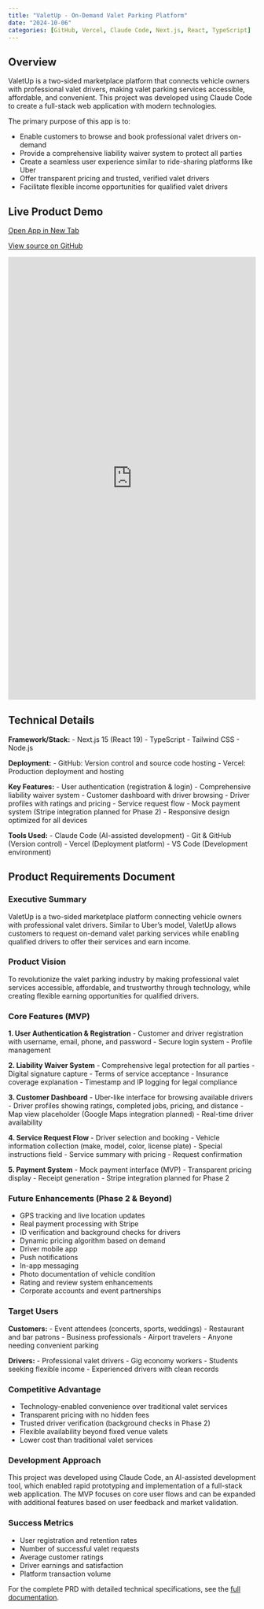 ```yaml
---
title: "ValetUp - On-Demand Valet Parking Platform"
date: "2024-10-06"
categories: [GitHub, Vercel, Claude Code, Next.js, React, TypeScript]
---
```


## Overview

ValetUp is a two-sided marketplace platform that connects vehicle owners with professional valet drivers, making valet parking services accessible, affordable, and convenient. This project was developed using Claude Code to create a full-stack web application with modern technologies.

The primary purpose of this app is to:

- Enable customers to browse and book professional valet drivers on-demand
- Provide a comprehensive liability waiver system to protect all parties
- Create a seamless user experience similar to ride-sharing platforms like Uber
- Offer transparent pricing and trusted, verified valet drivers
- Facilitate flexible income opportunities for qualified valet drivers

## Live Product Demo

<div class="d-flex justify-content-center gap-3 my-4">
  <!-- Open App button -->
  <a class="btn btn-primary d-inline-flex align-items-center"
     href="https://valetup.vercel.app/"
     target="_blank" rel="noopener"
     aria-label="Open live app">
    <i class="fa-solid fa-window-restore me-2" aria-hidden="true"></i>
    Open App in New Tab
  </a>

  <!-- GitHub Source button -->
  <a class="btn btn-outline-dark d-inline-flex align-items-center"
     href="https://github.com/Zdawgydawgy11/Valetup"
     target="_blank" rel="noopener"
     aria-label="Open GitHub source">
    <i class="fa-brands fa-github me-2" aria-hidden="true"></i>
    View source on GitHub
  </a>
</div>

<iframe src="https://valetup.vercel.app/"
        style="width:100%; height:900px; border:none;"
        allowfullscreen>
</iframe>

## Technical Details

**Framework/Stack:**
- Next.js 15 (React 19)
- TypeScript
- Tailwind CSS
- Node.js

**Deployment:**
- GitHub: Version control and source code hosting
- Vercel: Production deployment and hosting

**Key Features:**
- User authentication (registration & login)
- Comprehensive liability waiver system
- Customer dashboard with driver browsing
- Driver profiles with ratings and pricing
- Service request flow
- Mock payment system (Stripe integration planned for Phase 2)
- Responsive design optimized for all devices

**Tools Used:**
- Claude Code (AI-assisted development)
- Git & GitHub (Version control)
- Vercel (Deployment platform)
- VS Code (Development environment)

## Product Requirements Document

### Executive Summary
ValetUp is a two-sided marketplace platform connecting vehicle owners with professional valet drivers. Similar to Uber's model, ValetUp allows customers to request on-demand valet parking services while enabling qualified drivers to offer their services and earn income.

### Product Vision
To revolutionize the valet parking industry by making professional valet services accessible, affordable, and trustworthy through technology, while creating flexible earning opportunities for qualified drivers.

### Core Features (MVP)

**1. User Authentication & Registration**
- Customer and driver registration with username, email, phone, and password
- Secure login system
- Profile management

**2. Liability Waiver System**
- Comprehensive legal protection for all parties
- Digital signature capture
- Terms of service acceptance
- Insurance coverage explanation
- Timestamp and IP logging for legal compliance

**3. Customer Dashboard**
- Uber-like interface for browsing available drivers
- Driver profiles showing ratings, completed jobs, pricing, and distance
- Map view placeholder (Google Maps integration planned)
- Real-time driver availability

**4. Service Request Flow**
- Driver selection and booking
- Vehicle information collection (make, model, color, license plate)
- Special instructions field
- Service summary with pricing
- Request confirmation

**5. Payment System**
- Mock payment interface (MVP)
- Transparent pricing display
- Receipt generation
- Stripe integration planned for Phase 2

### Future Enhancements (Phase 2 & Beyond)
- GPS tracking and live location updates
- Real payment processing with Stripe
- ID verification and background checks for drivers
- Dynamic pricing algorithm based on demand
- Driver mobile app
- Push notifications
- In-app messaging
- Photo documentation of vehicle condition
- Rating and review system enhancements
- Corporate accounts and event partnerships

### Target Users

**Customers:**
- Event attendees (concerts, sports, weddings)
- Restaurant and bar patrons
- Business professionals
- Airport travelers
- Anyone needing convenient parking

**Drivers:**
- Professional valet drivers
- Gig economy workers
- Students seeking flexible income
- Experienced drivers with clean records

### Competitive Advantage
- Technology-enabled convenience over traditional valet services
- Transparent pricing with no hidden fees
- Trusted driver verification (background checks in Phase 2)
- Flexible availability beyond fixed venue valets
- Lower cost than traditional valet services

### Development Approach
This project was developed using Claude Code, an AI-assisted development tool, which enabled rapid prototyping and implementation of a full-stack web application. The MVP focuses on core user flows and can be expanded with additional features based on user feedback and market validation.

### Success Metrics
- User registration and retention rates
- Number of successful valet requests
- Average customer ratings
- Driver earnings and satisfaction
- Platform transaction volume

For the complete PRD with detailed technical specifications, see the [full documentation](https://github.com/Zdawgydawgy11/Valetup/blob/main/README.md).